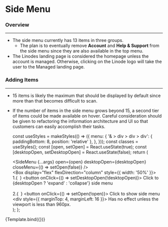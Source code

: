 
<Meta title="Components/Navigation/Side Menu" component={SideMenu} />

# Side Menu

### Overview

<hr />

- The side menu currently has 13 items in three groups.
  - The plan is to eventually remove **Account** and **Help & Support** from the side menu since they are also available in the top menu.
- The Linodes landing page is considered the homepage unless the account is managed. Otherwise, clicking on the Linode logo will take the user to the Managed landing page.

### Adding Items

<hr />

- 15 items is likely the maximum that should be displayed by default since more than that becomes difficult to scan.
- If the number of items in the side menu grows beyond 15, a second tier of items could be made available on hover. Careful consideration should be given to refactoring the information architecture and UI so that customers can easily accomplish their tasks.

  const useStyles = makeStyles(() => ({
    menu: {
      '& > div > div > div': { paddingBottom: 8, position: 'relative' },
    },
  }));
  const classes = useStyles();
  const [open, setOpen] = React.useState(true);
  const [desktopOpen, setDesktopOpen] = React.useState(false);
  return (
    <Box display="flex" justifyContent="space-between">
      <div className={classes.menu}>
        <SideMenu
          {...args}
          open={open}
          desktopOpen={desktopOpen}
          closeMenu={() => setOpen(false)}
        />
      </div>
      <Box display="flex" flexDirection="column" style={{ width: '50%' }}>
        <div>
          1.{` `}
          <button onClick={() => setDesktopOpen(!desktopOpen)}>
            Click to {desktopOpen ? 'expand' : 'collapse'} side menu
          </button>
        </div>
        <br />
        <div>
          2.{` `}
          <button onClick={() => setOpen(!open)}>
            Click to show side menu
          </button>
          <div style={{ marginTop: 4, marginLeft: 16 }}>
            Has no effect unless the viewport is less than 960px.
          </div>
        </div>
      </Box>
    </Box>
  );
};

<Canvas>
  <Story
    name="Side Menu"
    argTypes={{
      closeMenu: {
        description: '...',
      },
      desktopOpen: {
        description: '...',
      },
      open: {
        description: '...',
      },
    }}
  >
    {Template.bind({})}
  </Story>
</Canvas>

<ArgsTable story="Side Menu" sort="requiredFirst" />
